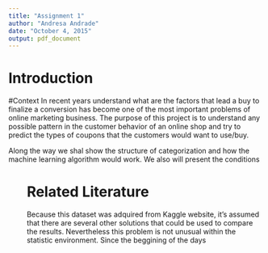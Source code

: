 ```yaml
---
title: "Assignment 1"
author: "Andresa Andrade"
date: "October 4, 2015"
output: pdf_document
---
```



<div id="toc">
<ul><li>


# <a href="#toc_1">Introduction</a>
#Context
In recent years understand what are the factors that lead a buy to finalize a conversion has become one of the most important problems of online marketing business. The purpose of this project is to understand any possible pattern in the customer behavior of an online shop and try to predict the types of coupons that the customers would want to use/buy. 

Along the way we shal show the structure of categorization and how the machine learning algorithm would work. We also will present the conditions
<ul> <li>

<ul><li>


# <a href="#toc_1">Related Literature</a>

Because this dataset was adquired from Kaggle website, it's assumed that there are several other solutions that could be used to compare the results. Nevertheless this problem is not unusual within the statistic environment. Since the beggining of the days

<ul> <li>
</div>